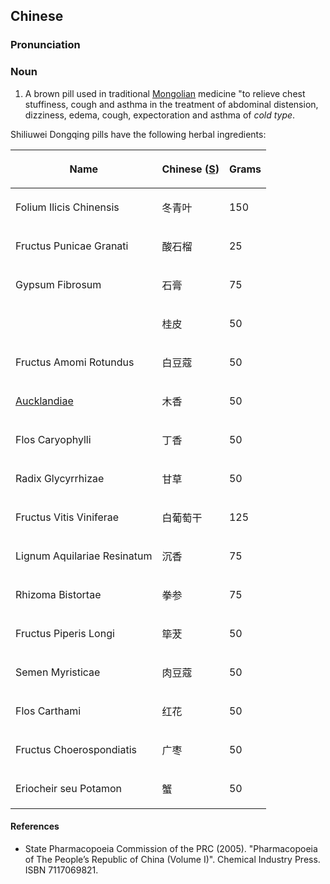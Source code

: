 ==Chinese==
{{zh-forms}}

===Pronunciation===
{{zh-pron
|m=shíliùwèi dōngqīng wán
|cat=n
}}

===Noun===
{{zh-noun}}

# A brown pill used in traditional [[Mongolian]] medicine "to relieve chest stuffiness, cough and asthma in the treatment of abdominal distension, dizziness, edema, cough, expectoration and asthma of ''cold type''.

Shiliuwei Dongqing pills have the following herbal ingredients:

{| class="wikitable sortable"
|-
!Name
!Chinese ([[Simplified Chinese|S]])
!Grams
|-
|Folium Ilicis Chinensis
|冬青叶
| 150
|-
|Fructus Punicae Granati
|酸石榴
| 25
|-
|Gypsum Fibrosum
|石膏
| 75
|-
| {{l|la|cortex|Cortex}} {{l|mul|Cinnamomum|Cinnamomi}}
|桂皮
| 50
|-
|Fructus Amomi Rotundus
|白豆蔻
| 50
|-
| {{l|la|radix|Radix}} [[Aucklandia|Aucklandiae]]
|木香
| 50
|-
|Flos Caryophylli
|丁香
| 50
|-
|Radix Glycyrrhizae
|甘草
|50
|-
|Fructus Vitis Viniferae
|白葡萄干
| 125
|-
|Lignum Aquilariae Resinatum
|沉香
| 75
|-
|Rhizoma Bistortae
|拳参
| 75
|-
|Fructus Piperis Longi
|筚茇
| 50
|-
|Semen Myristicae
|肉豆蔻
| 50
|-
|Flos Carthami
|红花
| 50
|-
|Fructus Choerospondiatis
|广枣
| 50
|-
|Eriocheir seu Potamon
|蟹
| 50
|}

====References====
* State Pharmacopoeia Commission of the PRC (2005). "Pharmacopoeia of The People’s Republic of China (Volume I)". Chemical Industry Press. ISBN 7117069821.